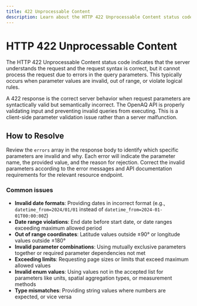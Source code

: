 ```yaml
---
title: 422 Unprocessable Content
description: Learn about the HTTP 422 Unprocessable Content status code and how to solve common causes of this error in the OpenAQ API.
---
```



# HTTP 422 Unprocessable Content

The HTTP 422 Unprocessable Content status code indicates that the server
understands the request and the request syntax is correct, but it cannot process
the request due to errors in the query parameters. This typically occurs when
parameter values are invalid, out of range, or violate logical rules.

A 422 response is the correct server behavior when request parameters are
syntactically valid but semantically incorrect. The OpenAQ API is properly
validating input and preventing invalid queries from executing. This is a
client-side parameter validation issue rather than a server malfunction.

## How to Resolve

Review the `errors` array in the response body to identify which specific
parameters are invalid and why. Each error will indicate the parameter name, the 
provided value, and the reason for rejection. Correct the invalid parameters
according to the error messages and API documentation requirements for the
relevant resource endpoint.

### Common issues

- **Invalid date formats**: Providing dates in incorrect format (e.g., `datetime_from=2024/01/01` instead of `datetime_from=2024-01-01T00:00:00Z`)
- **Date range violations**: End date before start date, or date ranges exceeding maximum allowed period
- **Out of range coordinates**: Latitude values outside ±90° or longitude values outside ±180°
- **Invalid parameter combinations**: Using mutually exclusive parameters together or required parameter dependencies not met
- **Exceeding limits**: Requesting page sizes or limits that exceed maximum allowed values
- **Invalid enum values**: Using values not in the accepted list for parameters like units, spatial aggregation types, or measurement methods
- **Type mismatches**: Providing string values where numbers are expected, or vice versa


<FeedbackForm />